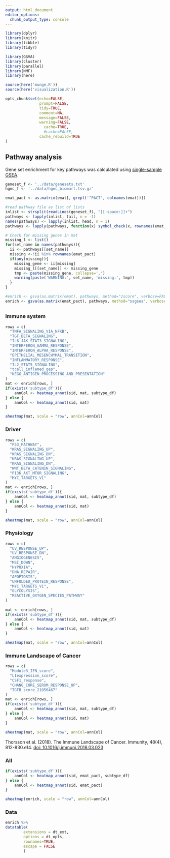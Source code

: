 ```yaml
---
output: html_document
editor_options: 
  chunk_output_type: console
---
```


```r
library(dplyr)
library(knitr)
library(tibble)
library(tidyr)

library(GSVA)
library(cluster)
library(parallel)
library(NMF)
library(here)

source(here('munge.R'))
source(here('visualization.R'))
```

```r
opts_chunk$set(echo=FALSE,
               prompt=FALSE,
               tidy=TRUE,
               comment=NA,
               message=FALSE,
               warning=FALSE,
	             cache=TRUE,
	             #cache=FALSE,
               cache_rebuild=TRUE
)
```

## Pathway analysis {.tabset}
Gene set enrichment for key pathways was calculated using [single-sample GSEA]("https://gsea-msigdb.github.io/ssGSEAProjection-gpmodule/v9/index.html").
```r
geneset_f <- '../data/genesets.txt'
hgnc_f <- '../data/hgnc_biomart.tsv.gz'
```

```r
emat_pact <- as.matrix(emat[, grepl('^PACT', colnames(emat))])

#read pathway file as list of lists
inlist <- strsplit(readLines(geneset_f), "[[:space:]]+")
pathways <- lapply(inlist, tail, n = -1)
names(pathways) <- lapply(inlist, head, n = 1)
pathways <- lapply(pathways, function(x) symbol_check(x, rownames(emat_pact), hgnc))

# Check for missing genes in mat
missing_l <- list()
for(set_name in names(pathways)){
  ii <- pathways[[set_name]]
  missing <-!ii %in% rownames(emat_pact)
  if(any(missing)){
    missing_gene <- ii[missing]
    missing_l[[set_name]] <- missing_gene
    tmp <- paste(missing_gene, collapse=',')
    warning(paste('WARNING:', set_name, 'missing:', tmp))
  }
}
```

```r
#enrich <- gsva(as.matrix(emat), pathways, method="zscore", verbose=FALSE, parallel.sz=4)
enrich <- gsva(as.matrix(emat_pact), pathways, method="ssgsea", verbose=FALSE, parallel.sz=4)

```

## {.tabset}

### Immune system
```r
rows = c(
  "TNFA_SIGNALING_VIA_NFKB",
  "TGF_BETA_SIGNALING",
  "IL6_JAK_STAT3_SIGNALING",
  "INTERFERON_GAMMA_RESPONSE",
  "INTERFERON_ALPHA_RESPONSE",
  "EPITHELIAL_MESENCHYMAL_TRANSITION",
  "INFLAMMATORY_RESPONSE",
  "IL2_STAT5_SIGNALING",
  "tcell_inflamed_gep",
  "KEGG_ANTIGEN_PROCESSING_AND_PRESENTATION"
)
mat <- enrich[rows, ]
if(exists('subtype_df')){
    annCol <- heatmap_annot(sid, mat, subtype_df)
} else {
    annCol <- heatmap_annot(sid, mat)
}

aheatmap(mat, scale = "row", annCol=annCol)

```

### Driver
```r
rows = c(
  "P53_PATHWAY",
  "KRAS_SIGNALING_UP",
  "KRAS_SIGNALING_DN",
  "KRAS_SIGNALING_UP",
  "KRAS_SIGNALING_DN",
  "WNT_BETA_CATENIN_SIGNALING",
  "PI3K_AKT_MTOR_SIGNALING",
  "MYC_TARGETS_V1"
)
mat <- enrich[rows, ]
if(exists('subtype_df')){
    annCol <- heatmap_annot(sid, mat, subtype_df)
} else {
    annCol <- heatmap_annot(sid, mat)
}

aheatmap(mat, scale = "row", annCol=annCol)

```

### Physiology
```r
rows = c(
  "UV_RESPONSE_UP",
  "UV_RESPONSE_DN",
  "ANGIOGENESIS",
  "MSI_DOWN",
  "HYPOXIA",
  "DNA_REPAIR",
  "APOPTOSIS",
  "UNFOLDED_PROTEIN_RESPONSE",
  "MYC_TARGETS_V1",
  "GLYCOLYSIS",
  "REACTIVE_OXYGEN_SPECIES_PATHWAY"
)
  
mat <- enrich[rows, ]
if(exists('subtype_df')){
    annCol <- heatmap_annot(sid, mat, subtype_df)
} else {
    annCol <- heatmap_annot(sid, mat)
}

aheatmap(mat, scale = "row", annCol=annCol)

```

### Immune Landscape of Cancer
```r
rows = c(
  "Module3_IFN_score",
  "LIexpression_score",
  "CSF1_response",
  "CHANG_CORE_SERUM_RESPONSE_UP",
  "TGFB_score_21050467"
)
mat <- enrich[rows, ]
if(exists('subtype_df')){
    annCol <- heatmap_annot(sid, mat, subtype_df)
} else {
    annCol <- heatmap_annot(sid, mat)
}

aheatmap(mat, scale = "row", annCol=annCol)

```
Thorsson et al. (2018). The Immune Landscape of Cancer. Immunity, 48(4), 812-830.e14. [doi: 10.1016/j.immuni.2018.03.023](https://pubmed.ncbi.nlm.nih.gov/29628290/)

### All
```r
if(exists('subtype_df')){
    annCol <- heatmap_annot(sid, emat_pact, subtype_df)
} else {
    annCol <- heatmap_annot(sid, emat_pact)
}

aheatmap(enrich, scale = "row", annCol=annCol)

```

### Data
```r
enrich %>%
datatable(
        extensions = dt_ext,
        options = dt_opts,
        rownames=TRUE,
        escape = FALSE
        )
```

## {-}
